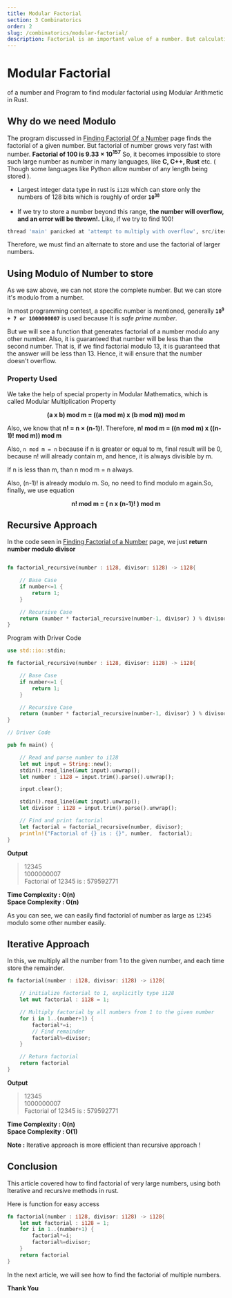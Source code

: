 ```yaml
---
title: Modular Factorial
section: 3 Combinatorics
order: 2
slug: /combinatorics/modular-factorial/
description: Factorial is an important value of a number. But calculating factorial of large numbers can result in overflow. In this article, we calculate modular factorial of large numbers using Modular Arithmetic in Rust.
---
```


# Modular Factorial
of a number and Program to find modular factorial using Modular Arithmetic in Rust.

## Why do we need Modulo
The program discussed in [Finding Factorial Of a Number](/number-theory/factorial-of-number/) page finds the factorial of a given number. But factorial of number grows very fast with number. **Factorial of 100 is 9.33 × 10<sup>157</sup>**
So, it becomes impossible to store such large number as number in many languages, like **C, C++, Rust** etc. ( Though some languages like Python allow number of any length being stored ).

* Largest integer data type in rust is `i128` which can store only the numbers of 128 bits which is roughly of order **<code>10<sup>38</sup></code>** <br /> <br />
* If we try to store a number beyond this range, **the number will overflow, and an error will be thrown!.** Like, if we try to find 100!

```python
thread 'main' panicked at 'attempt to multiply with overflow', src/iterative.rs:10:9
```

Therefore, we must find an alternate to store and use the factorial of larger numbers.

## Using Modulo of Number to store

As we saw above, we can not store the complete number. But we can store it's modulo from a number.

In most programming contest, a specific number is mentioned, generally **<code>10<sup>9</sup> + 7 or 1000000007</code>** is used because It is *safe prime number*.

But we will see a function that generates factorial of a number modulo any other number. Also, it is guaranteed that number will be less than the second number. That is, if we find factorial modulo 13, it is guaranteed that the answer will be less than 13.
Hence, it will ensure that the number doesn't overflow.

### Property Used

We take the help of special property in Modular Mathematics, which is called Modular Multiplication Property
<center> <b>(a x b) mod m = ((a mod m) x (b mod m)) mod m</b> </center>

Also, we know that **n! = n × (n-1)!**. Therefore,
**n! mod m = ((n mod m) x ((n-1)! mod m)) mod m**

Also, `n mod m = n` because if n is greater or equal to m, final result will be 0, because n! will already contain m, and hence, it is always divisible by m.

If n is less than m, than n mod m = n always.

Also, (n-1)! is already modulo m. So, no need to find modulo m again.So, finally, we use equation

<center> <b>n! mod m = ( n x (n-1)! ) mod m</b> </center>

## Recursive Approach

In the code seen in [Finding Factorial of a Number](/number-theory/factorial-of-number/) page, we just **return number modulo divisor**

```rust

fn factorial_recursive(number : i128, divisor: i128) -> i128{

    // Base Case
    if number<=1 {
        return 1;
    }

    // Recursive Case
    return (number * factorial_recursive(number-1, divisor) ) % divisor;
}
```
Program with Driver Code

```rust
use std::io::stdin;

fn factorial_recursive(number : i128, divisor: i128) -> i128{

    // Base Case
    if number<=1 {
        return 1;
    }

    // Recursive Case
    return (number * factorial_recursive(number-1, divisor) ) % divisor;
}

// Driver Code

pub fn main() {

    // Read and parse number to i128
    let mut input = String::new();
    stdin().read_line(&mut input).unwrap();
    let number : i128 = input.trim().parse().unwrap();

    input.clear();

    stdin().read_line(&mut input).unwrap();
    let divisor : i128 = input.trim().parse().unwrap();

    // Find and print factorial
    let factorial = factorial_recursive(number, divisor);
    println!("Factorial of {} is : {}", number,  factorial);
}
```
**Output**

>12345 <br/>
1000000007 <br/>
Factorial of 12345 is : 579592771


**Time Complexity : O(n)** <br/>
**Space Complexity : O(n)**

As you can see, we can easily find factorial of number as large as `12345` modulo some other number easily.

## Iterative Approach

In this, we multiply all the number from 1 to the given number, and each time store the remainder.

```rust
fn factorial(number : i128, divisor: i128) -> i128{

    // initialize factorial to 1, explicitly type i128
    let mut factorial : i128 = 1;

    // Multiply factorial by all numbers from 1 to the given number
    for i in 1..(number+1) {
        factorial*=i;
        // Find remainder
        factorial%=divisor;
    }

    // Return factorial
    return factorial
}
```
**Output**

>12345 <br/>
1000000007 <br/>
Factorial of 12345 is : 579592771

**Time Complexity : O(n)** <br/>
**Space Complexity : O(1)**

**Note :** Iterative approach is more efficient than recursive approach !

## Conclusion

This article covered how to find factorial of very large numbers, using both Iterative and recursive methods in rust.

Here is function for easy access

```rust
fn factorial(number : i128, divisor: i128) -> i128{
    let mut factorial : i128 = 1;
    for i in 1..(number+1) {
        factorial*=i;
        factorial%=divisor;
    }
    return factorial
}
```

In the next article, we will see how to find the factorial of multiple numbers.

**Thank You**


<SEO title="Modular Factorial - Rust Programming"
     description="Factorial is an important value of a number. But calculating factorial of large numbers can result in overflow. In this article, we calculate modular factorial of large numbers using Modular Arithmetic in Rust." />
